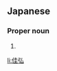 ==Japanese==
{{ja-kanjitab|よし|ひろ}}

===Proper noun===
{{ja-pos|proper|よしひろ}}

# {{given name|male|lang=ja|sort=よしひろ}}

[[li:佳弘]]
